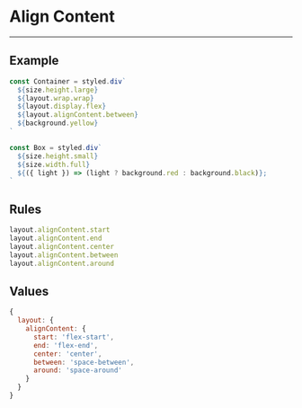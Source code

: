 
# Align Content

---

## Example

<AlignContent>
  <AlignContentBox light />
  <AlignContentBox />
</AlignContent>

```jsx
const Container = styled.div`
  ${size.height.large}
  ${layout.wrap.wrap}
  ${layout.display.flex}
  ${layout.alignContent.between}
  ${background.yellow}
`

const Box = styled.div`
  ${size.height.small}
  ${size.width.full}
  ${({ light }) => (light ? background.red : background.black)};
`
```

## Rules

```js
layout.alignContent.start
layout.alignContent.end
layout.alignContent.center
layout.alignContent.between
layout.alignContent.around
```

## Values

```js
{
  layout: {
    alignContent: {
      start: 'flex-start',
      end: 'flex-end',
      center: 'center',
      between: 'space-between',
      around: 'space-around'
    }
  }
}
```
